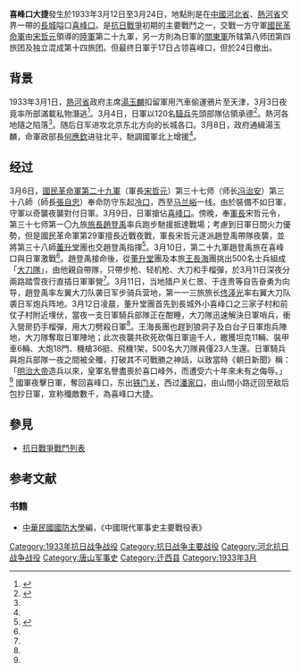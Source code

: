 {{Infobox Military Conflict
|campaign=[[二戰|二戰]]
|partof=[[長城抗戰|長城抗戰]]
|image=
|caption=
|conflict=喜峰口大捷
|date=1933年3月12日－3月24日
|place={{CHN-1928}}[[長城|長城]][[喜峰口|喜峰口]]
|result=國軍取得決定性勝利
*日軍以空中支援掩護一度佔據喜峰口，不過最終不敵國軍大刀隊夜襲撤退
*國軍繳獲大量戰爭物資，包括多門[[四一式山炮|四一式山炮]]
|combatant1={{ROC}}
|combatant2={{JPN-EMP}}
|units1={{flagicon|ROC|army}} [[國民革命軍|國民革命軍]]
*[[國民革命軍第二十九軍|二十九軍]]
|units2={{flag|Empire of Japan|army}}[[大日本帝國陸軍|陸軍]]
*[[關東軍|關東軍]]
**第八师团
**第四旅团
**独立混成第十四旅团
|commander1={{flagicon|ROC|army}} [[宋哲元|宋哲元]]<br>{{flagicon|ROC|army}} [[張自忠|張自忠]]<br>{{flagicon|ROC|army}} [[趙登禹|趙登禹]]<br>{{flagicon|ROC|army}} 王長海
|commander2={{flagicon|Empire of Japan|army}} [[铃木美通|铃木美通]]<br>{{flagicon|Empire of Japan|army}} [[服部兵次郎|服部兵次郎]]<br>{{flagicon|Empire of Japan|army}} [[武藤信義|武藤信義]]
|strength1=
|strength2=
|casualties1=
|casualties2=
}}
'''喜峰口大捷'''發生於1933年3月12日至3月24日，地點則是在[[中國|中國]][[河北省|河北省]]、[[熱河省|熱河省]]交界一帶的[[長城|長城]]隘口[[喜峰口|喜峰口]]。是[[抗日戰爭|抗日戰爭]]初期的主要戰鬥之一，交戰一方守軍[[國民革命軍|國民革命軍]]由[[宋哲元|宋哲元]]領導的[[中華民國国民革命军陸軍|陸軍]]第二十九軍，另一方則為日軍的[[關東軍|關東軍]]所辖第八师团第四旅团及独立混成第十四旅团。但最终日軍于17日占领喜峰口，但於24日撤出。

==背景==
1933年3月1日，[[熱河省|熱河省]]政府主席[[湯玉麟|湯玉麟]]扣留軍用汽車偷運鴉片至天津，3月3日夜竟率所部滿載私物潛逃<ref name="現代史">{{cite book|author=李守孔|title=《中國現代史》|location=台北|publisher=[[三民書局|三民書局]]|year=1973}}</ref>{{rp|101}}。3月4日，日軍以120名[[騎兵|騎兵]]先頭部隊佔領承德<ref name="戰爭史地圖集">{{cite book|editors=武月星主編|title=《中國抗日戰爭史地圖集》|location=北京|publisher=[[中國地圖出版社|中國地圖出版社]]|year=1995}}</ref>{{rp|297}}。熱河各地隨之陷落<ref name="現代史"/>{{rp|101}}。随后日军进攻北京东北方向的长城各口。3月8日，政府通緝湯玉麟，命軍政部長[[何應欽|何應欽]]进驻北平，馳調國軍北上增援<ref name="現代史"/>{{rp|101}}。

==经过==
3月6日，[[國民革命軍第二十九軍|國民革命軍第二十九軍]]（軍長[[宋哲元|宋哲元]]）第三十七师（师长[[冯治安|冯治安]]）第三十八師（師長[[張自忠|張自忠]]）奉命防守东起[[冷口鄉|冷口]]，西至[[马兰峪|马兰峪]]一线。由於裝備不如日軍，守軍以奇襲夜襲對付日軍。3月9日，日軍搶佔[[喜峰口|喜峰口]]。傍晚，奉[[軍長|軍長]]宋哲元令，第三十七师第一〇九旅[[旅長|旅長]][[趙登禹|趙登禹]]率兵跑步馳援抵達戰場；考慮到日軍日間火力優勢，但是國民革命軍第29軍擅長近戰夜戰，軍長宋哲元遂派趙登禹帶隊夜襲，並將第三十八師[[董升堂|董升堂]]團也交趙登禹指揮<ref name="喜峰口">{{cite news|title=〈喜峰口：抗日第一勝仗 500刀勇夜挫日軍 破不敗神話〉|url=http://indepth.mingpao.com/php/passage.php?seriesno=2&titleno=25|work=《明報》|date=2015-08-02|page=新聞專題A9版|access-date=2017-06-20|archive-url=https://web.archive.org/web/20160325065449/http://indepth.mingpao.com/php/passage.php?seriesno=2&titleno=25|archive-date=2016-03-25|dead-url=yes}}</ref>。3月10日，第二十九軍趙登禹旅在喜峰口與日軍激戰<ref name="戰爭史地圖集"/>{{rp|297}}。趙登禹接命後，從[[董升堂|董升堂]]團及本旅[[王長海|王長海]]團挑出500名士兵組成「[[大刀隊|大刀隊]]」，由他親自帶隊，只帶步枪、轻机枪、大刀和手榴彈，於3月11日深夜分兩路踏雪夜行直插日軍軍營<ref name="喜峰口"/>。3月11日，当地猎户关仁景、于连贵等自告奋勇为向导，趙登禹率左翼大刀队袭日军步骑兵营地，第一一三旅旅长[[佟泽光|佟泽光]]率右翼大刀队袭日军炮兵阵地。3月12日凌晨，董升堂團首先到長城外小喜峰口之三家子村和前仗子村附近埋伏，當夜一支日軍騎兵部隊正在酣睡，大刀隊迅速解決日軍哨兵，衝入營房扔手榴彈，用大刀劈殺日軍<ref name="喜峰口"/>。王海長團也趕到狼洞子及白台子日軍炮兵陣地，大刀隊奪取日軍陣地；此次夜襲共砍死砍傷日軍逾千人，繳獲坦克11輛、裝甲車6輛、大炮18門、機槍36挺、飛機1架，500名大刀隊員僅23人生還。日軍騎兵與炮兵部隊一夜之間被全殲，打破其不可戰勝之神話，以致當時《朝日新聞》稱：「[[明治天皇|明治大帝]]造兵以來，皇軍名譽盡喪於喜口峰外，而遭受六十年來未有之侮辱。」<ref name="喜峰口"/>
國軍夜擊日軍，奪回喜峰口，东出[[铁门关|铁门关]]，西过[[潘家口水庫|潘家口]]，由山間小路迂回至敌后包抄日軍，宣称殲敵數千，為喜峰口大捷。

==參見==
*[[抗日戰爭戰鬥列表|抗日戰爭戰鬥列表]]
==参考文献==
{{reflist}}
===书籍===
*[[中華民國|中華民國]][[國防大學_(中華民國)|國防大學]]編，《中國現代軍事史主要戰役表》

[[Category:1933年抗日战争战役|Category:1933年抗日战争战役]]
[[Category:抗日战争主要战役|Category:抗日战争主要战役]]
[[Category:河北抗日战争战役|Category:河北抗日战争战役]]
[[Category:唐山军事史|Category:唐山军事史]]
[[Category:迁西县|Category:迁西县]]
[[Category:1933年3月|Category:1933年3月]]